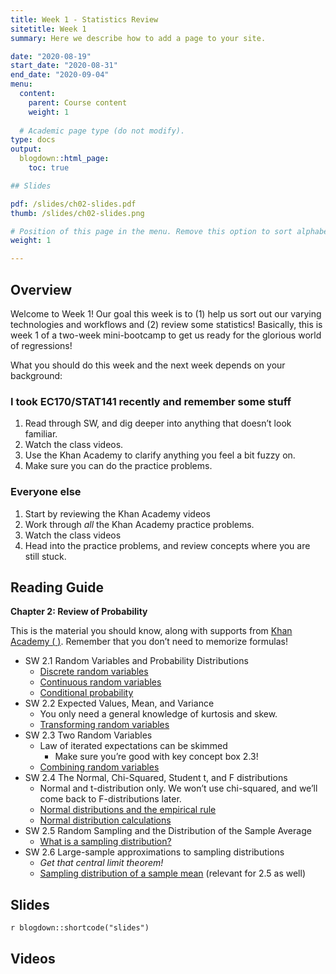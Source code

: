 ```yaml
---
title: Week 1 - Statistics Review
sitetitle: Week 1
summary: Here we describe how to add a page to your site.

date: "2020-08-19"
start_date: "2020-08-31"
end_date: "2020-09-04"
menu:
  content:
    parent: Course content
    weight: 1
  
  # Academic page type (do not modify).
type: docs
output:
  blogdown::html_page:
    toc: true

## Slides

pdf: /slides/ch02-slides.pdf
thumb: /slides/ch02-slides.png

# Position of this page in the menu. Remove this option to sort alphabetically.
weight: 1

---
```



## Overview

Welcome to Week 1! Our goal this week is to (1) help us sort out our varying technologies and workflows and (2) review some statistics! Basically, this is week 1 of a two-week mini-bootcamp to get us ready for the glorious world of regressions!

What you should do this week and the next week depends on your background:

### I took EC170/STAT141 recently and remember some stuff
1. Read through SW, and dig deeper into anything that doesn't look familiar. 
2. Watch the class videos. 
3. Use the Khan Academy to clarify anything you feel a bit fuzzy on. 
4. Make sure you can do the practice problems. 


### Everyone else
1. Start by reviewing the Khan Academy videos 
2. Work through *all* the Khan Academy practice problems. 
3. Watch the class videos 
4. Head into the practice problems, and review concepts where you are still stuck.


## Reading Guide

**Chapter 2: Review of Probability**

This is the material you should know,  along with supports from [Khan Academy (<i class="fas fa-tv"> </i>)](https://www.khanacademy.org/math/ap-statistics/). Remember that you don't need to memorize formulas! 



- SW 2.1 Random Variables and Probability Distributions 
  - [<i class="fas fa-tv"> </i> Discrete random variables](https://www.khanacademy.org/math/ap-statistics/random-variables-ap#discrete-random-variables)
  - [<i class="fas fa-tv"> </i> Continuous random variables](https://www.khanacademy.org/math/ap-statistics/random-variables-ap#continuous-random-variables)
   - [<i class="fas fa-tv"> </i> Conditional probability](https://www.khanacademy.org/math/ap-statistics/probability-ap#stats-conditional-probability)
- SW 2.2 Expected Values, Mean, and Variance 
  - You only need a general knowledge of kurtosis and skew. 
  - [<i class="fas fa-tv"> </i> Transforming random variables](https://www.khanacademy.org/math/ap-statistics/random-variables-ap/transforming-random-variables/v/impact-of-scaling-and-shifting-random-variables)
- SW 2.3 Two Random Variables 
  - Law of iterated expectations can be skimmed 
	- Make sure you’re good with key concept box 2.3!
  - [<i class="fas fa-tv"> </i> Combining random variables](https://www.khanacademy.org/math/ap-statistics/random-variables-ap#combining-random-variables)
- SW 2.4 The Normal, Chi-Squared, Student t, and F distributions 
  - Normal and t-distribution only. We won’t use chi-squared, and we’ll come back to F-distributions later.
  - [<i class="fas fa-tv"> </i> Normal distributions and the empirical rule](https://www.khanacademy.org/math/ap-statistics/density-curves-normal-distribution-ap#stats-normal-distributions)
  - [ <i class="fas fa-tv"> </i> Normal distribution calculations](https://www.khanacademy.org/math/ap-statistics/density-curves-normal-distribution-ap#normal-distributions-calculations)
- SW 2.5 Random Sampling and the Distribution of the Sample Average 
  - [ <i class="fas fa-tv"> </i> What is a sampling distribution?](https://www.khanacademy.org/math/ap-statistics/sampling-distribution-ap#what-is-sampling-distribution)
  
- SW 2.6 Large-sample approximations to sampling distributions
  - *Get that central limit theorem!*
  - [ <i class="fas fa-tv"> </i> Sampling distribution of a sample   mean](https://www.khanacademy.org/math/ap-statistics/sampling-distribution-ap#sampling-distribution-mean) (relevant for 2.5 as well)
    
## Slides

`r blogdown::shortcode("slides")`

## Videos

